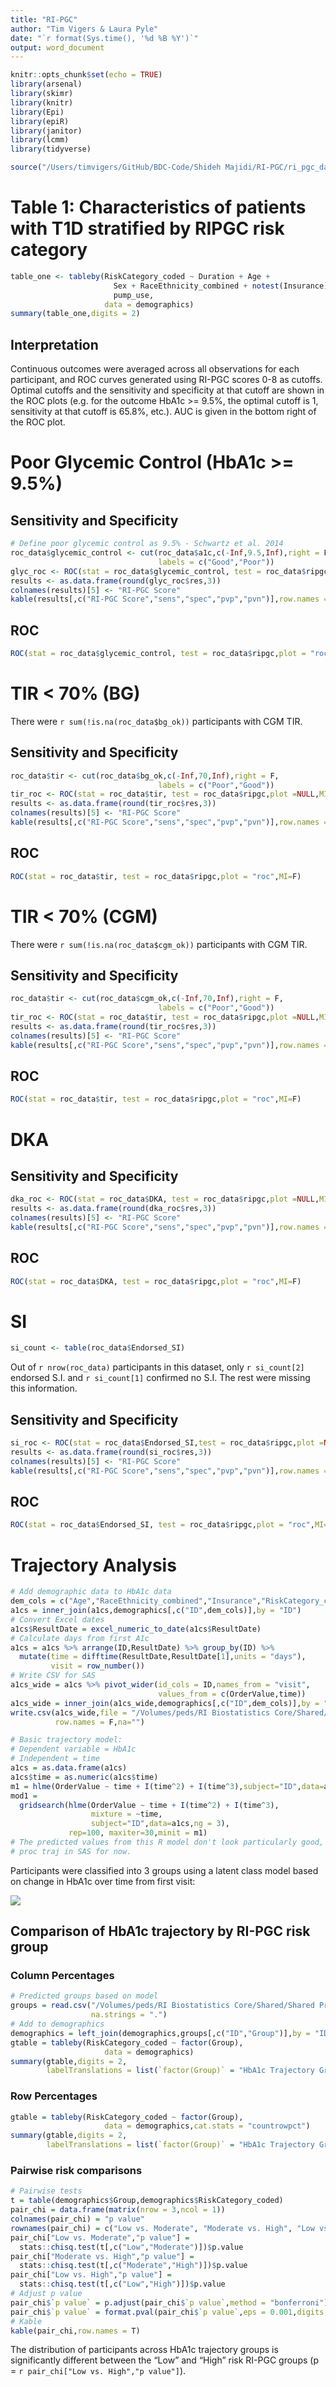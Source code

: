 ```yaml
---
title: "RI-PGC"
author: "Tim Vigers & Laura Pyle"
date: "`r format(Sys.time(), '%d %B %Y')`"
output: word_document
---
```


```r
knitr::opts_chunk$set(echo = TRUE)
library(arsenal)
library(skimr)
library(knitr)
library(Epi)
library(epiR)
library(janitor)
library(lcmm)
library(tidyverse)
```

```r
source("/Users/timvigers/GitHub/BDC-Code/Shideh Majidi/RI-PGC/ri_pgc_data.r")
```

# Table 1: Characteristics of patients with T1D stratified by RIPGC risk category

```r
table_one <- tableby(RiskCategory_coded ~ Duration + Age + 
                       Sex + RaceEthnicity_combined + notest(Insurance) + cgm_use + 
                       pump_use,
                     data = demographics)
summary(table_one,digits = 2)
```

## Interpretation

Continuous outcomes were averaged across all observations for each participant, and ROC curves generated using RI-PGC scores 0-8 as cutoffs. Optimal cutoffs and the sensitivity and specificity at that cutoff are shown in the ROC plots (e.g. for the outcome HbA1c >= 9.5%, the optimal cutoff is 1, sensitivity at that cutoff is 65.8%, etc.). AUC is given in the bottom right of the ROC plot.

# Poor Glycemic Control (HbA1c >= 9.5%)

## Sensitivity and Specificity

```r
# Define poor glycemic control as 9.5% - Schwartz et al. 2014
roc_data$glycemic_control <- cut(roc_data$a1c,c(-Inf,9.5,Inf),right = F,
                                 labels = c("Good","Poor"))
glyc_roc <- ROC(stat = roc_data$glycemic_control, test = roc_data$ripgc,plot =NULL,MI=F)
results <- as.data.frame(round(glyc_roc$res,3))
colnames(results)[5] <- "RI-PGC Score"
kable(results[,c("RI-PGC Score","sens","spec","pvp","pvn")],row.names = F)
```

## ROC

```r
ROC(stat = roc_data$glycemic_control, test = roc_data$ripgc,plot = "roc",MI=F)
```

# TIR < 70% (BG)

There were `r sum(!is.na(roc_data$bg_ok))` participants with CGM TIR.

## Sensitivity and Specificity

```r
roc_data$tir <- cut(roc_data$bg_ok,c(-Inf,70,Inf),right = F,
                                 labels = c("Poor","Good"))
tir_roc <- ROC(stat = roc_data$tir, test = roc_data$ripgc,plot =NULL,MI=F)
results <- as.data.frame(round(tir_roc$res,3))
colnames(results)[5] <- "RI-PGC Score"
kable(results[,c("RI-PGC Score","sens","spec","pvp","pvn")],row.names = F)
```

## ROC

```r
ROC(stat = roc_data$tir, test = roc_data$ripgc,plot = "roc",MI=F)
```

# TIR < 70% (CGM)

There were `r sum(!is.na(roc_data$cgm_ok))` participants with CGM TIR.

## Sensitivity and Specificity

```r
roc_data$tir <- cut(roc_data$cgm_ok,c(-Inf,70,Inf),right = F,
                                 labels = c("Poor","Good"))
tir_roc <- ROC(stat = roc_data$tir, test = roc_data$ripgc,plot =NULL,MI=F)
results <- as.data.frame(round(tir_roc$res,3))
colnames(results)[5] <- "RI-PGC Score"
kable(results[,c("RI-PGC Score","sens","spec","pvp","pvn")],row.names = F)
```

## ROC

```r
ROC(stat = roc_data$tir, test = roc_data$ripgc,plot = "roc",MI=F)
```

# DKA

## Sensitivity and Specificity

```r
dka_roc <- ROC(stat = roc_data$DKA, test = roc_data$ripgc,plot =NULL,MI=F)
results <- as.data.frame(round(dka_roc$res,3))
colnames(results)[5] <- "RI-PGC Score"
kable(results[,c("RI-PGC Score","sens","spec","pvp","pvn")],row.names = F)
```

## ROC

```r
ROC(stat = roc_data$DKA, test = roc_data$ripgc,plot = "roc",MI=F)
```

# SI

```r
si_count <- table(roc_data$Endorsed_SI)
```

Out of `r nrow(roc_data)` participants in this dataset, only `r si_count[2]` endorsed S.I. and `r si_count[1]` confirmed no S.I. The rest were missing this information.

## Sensitivity and Specificity

```r
si_roc <- ROC(stat = roc_data$Endorsed_SI,test = roc_data$ripgc,plot =NULL,MI=F)
results <- as.data.frame(round(si_roc$res,3))
colnames(results)[5] <- "RI-PGC Score"
kable(results[,c("RI-PGC Score","sens","spec","pvp","pvn")],row.names = F)
```

## ROC

```r
ROC(stat = roc_data$Endorsed_SI, test = roc_data$ripgc,plot = "roc",MI=F)
```

# Trajectory Analysis

```r
# Add demographic data to HbA1c data
dem_cols = c("Age","RaceEthnicity_combined","Insurance","RiskCategory_coded")
a1cs = inner_join(a1cs,demographics[,c("ID",dem_cols)],by = "ID")
# Convert Excel dates
a1cs$ResultDate = excel_numeric_to_date(a1cs$ResultDate)
# Calculate days from first A1c
a1cs = a1cs %>% arrange(ID,ResultDate) %>% group_by(ID) %>% 
  mutate(time = difftime(ResultDate,ResultDate[1],units = "days"),
         visit = row_number())
# Write CSV for SAS
a1cs_wide = a1cs %>% pivot_wider(id_cols = ID,names_from = "visit",
                                 values_from = c(OrderValue,time))
a1cs_wide = inner_join(a1cs_wide,demographics[,c("ID",dem_cols)],by = "ID")
write.csv(a1cs_wide,file = "/Volumes/peds/RI Biostatistics Core/Shared/Shared Projects/Laura/BDC/Projects/Shideh Majidi/RI-PGC/Data_Cleaned/a1cs_wide.csv",
          row.names = F,na="")
```

```r
# Basic trajectory model:
# Dependent variable = HbA1c
# Independent = time
a1cs = as.data.frame(a1cs)
a1cs$time = as.numeric(a1cs$time)
m1 = hlme(OrderValue ~ time + I(time^2) + I(time^3),subject="ID",data=a1cs,ng = 1)
mod1 = 
  gridsearch(hlme(OrderValue ~ time + I(time^2) + I(time^3),
                  mixture = ~time,
                  subject="ID",data=a1cs,ng = 3),
             rep=100, maxiter=30,minit = m1)
# The predicted values from this R model don't look particularly good, so we're using 
# proc traj in SAS for now.
```

Participants were classified into 3 groups using a latent class model based on change in HbA1c over time from first visit: 

![](/Volumes/peds/RI Biostatistics Core/Shared/Shared Projects/Laura/BDC/Projects/Shideh Majidi/RI-PGC/Data_Cleaned/proc_traj_plot.png)

## Comparison of HbA1c trajectory by RI-PGC risk group

### Column Percentages

```r
# Predicted groups based on model
groups = read.csv("/Volumes/peds/RI Biostatistics Core/Shared/Shared Projects/Laura/BDC/Projects/Shideh Majidi/RI-PGC/Data_Cleaned/hba1c_proc_traj_results.csv",
                  na.strings = ".")
# Add to demographics
demographics = left_join(demographics,groups[,c("ID","Group")],by = "ID")
gtable = tableby(RiskCategory_coded ~ factor(Group),
                     data = demographics)
summary(gtable,digits = 2,
        labelTranslations = list(`factor(Group)` = "HbA1c Trajectory Group"))
```

### Row Percentages

```r
gtable = tableby(RiskCategory_coded ~ factor(Group),
                     data = demographics,cat.stats = "countrowpct")
summary(gtable,digits = 2,
        labelTranslations = list(`factor(Group)` = "HbA1c Trajectory Group"))
```

### Pairwise risk comparisons

```r
# Pairwise tests
t = table(demographics$Group,demographics$RiskCategory_coded)
pair_chi = data.frame(matrix(nrow = 3,ncol = 1))
colnames(pair_chi) = "p value"
rownames(pair_chi) = c("Low vs. Moderate", "Moderate vs. High", "Low vs. High")
pair_chi["Low vs. Moderate","p value"] = 
  stats::chisq.test(t[,c("Low","Moderate")])$p.value
pair_chi["Moderate vs. High","p value"] = 
  stats::chisq.test(t[,c("Moderate","High")])$p.value
pair_chi["Low vs. High","p value"] = 
  stats::chisq.test(t[,c("Low","High")])$p.value
# Adjust p value
pair_chi$`p value` = p.adjust(pair_chi$`p value`,method = "bonferroni")
pair_chi$`p value` = format.pval(pair_chi$`p value`,eps = 0.001,digits = 2)
# Kable
kable(pair_chi,row.names = T)
```

The distribution of participants across HbA1c trajectory groups is significantly different between the “Low” and “High” risk RI-PGC groups (p = `r pair_chi["Low vs. High","p value"]`).
